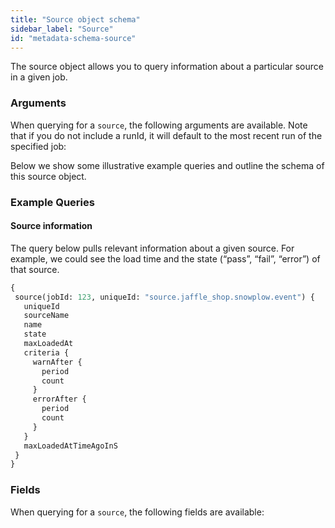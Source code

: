 ```yaml
---
title: "Source object schema"
sidebar_label: "Source"
id: "metadata-schema-source"
---
```



The source object allows you to query information about a particular source in a given job.

### Arguments

When querying for a `source`, the following arguments are available. Note that if you do not include a runId, it will default to the most recent run of the specified job:

<ArgsTable queryName="source" />

Below we show some illustrative example queries and outline the schema of this source object.

### Example Queries

#### Source information

The query below pulls relevant information about a given source. For example, we could see the load time and the state (“pass”, “fail”, “error”) of that source.

```graphql
{
 source(jobId: 123, uniqueId: "source.jaffle_shop.snowplow.event") {
   uniqueId
   sourceName
   name
   state
   maxLoadedAt
   criteria {
     warnAfter {
       period
       count
     }
     errorAfter {
       period
       count
     }
   }
   maxLoadedAtTimeAgoInS
 }
}
```

### Fields

When querying for a `source`, the following fields are available:

<SchemaTable nodeName="SourceNode" />
